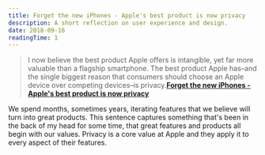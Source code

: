 ```yaml
---
title: Forget the new iPhones - Apple's best product is now privacy
description: A short reflection on user experience and design.
date: 2018-09-16
readingTime: 1
---
```


>I now believe the best product Apple offers is intangible, yet far more valuable than a flagship smartphone. The best product Apple has–and the single biggest reason that consumers should choose an Apple device over competing devices–is privacy.**<a href="https://www.fastcompany.com/90236195/forget-the-new-iphones-apples-best-product-is-now-privacy" target="_blank">Forget the new iPhones - Apple's best product is now privacy</a>**


We spend months, sometimes years, iterating features that we believe will turn into great products. This sentence captures something that's been in the back of my head for some time, that great features and products all begin with our values. Privacy is a core value at Apple and they apply it to every aspect of their features.